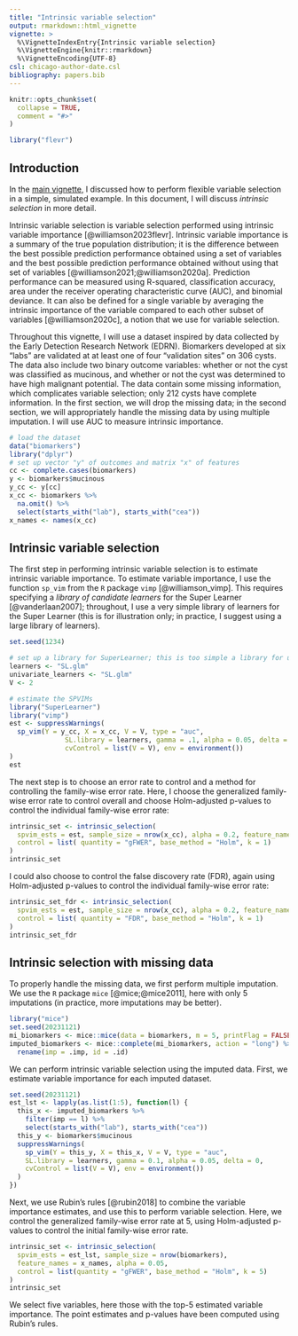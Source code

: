 ---
title: "Intrinsic variable selection"
output: rmarkdown::html_vignette
vignette: >
  %\VignetteIndexEntry{Intrinsic variable selection}
  %\VignetteEngine{knitr::rmarkdown}
  %\VignetteEncoding{UTF-8}
csl: chicago-author-date.csl
bibliography: papers.bib
---

```{r, include = FALSE}
knitr::opts_chunk$set(
  collapse = TRUE,
  comment = "#>"
)
```

```{r setup}
library("flevr")
```

## Introduction

In the [main vignette](introduction_to_flevr.html), I discussed how to perform flexible variable selection in a simple, simulated example. In this document, I will discuss _intrinsic selection_ in more detail.

Intrinsic variable selection is variable selection performed using intrinsic variable importance [@williamson2023flevr]. Intrinsic variable importance is a summary of the true population distribution; it is the difference between the best possible prediction performance obtained using a set of variables and the best possible prediction performance obtained without using that set of variables [@williamson2021;@williamson2020a]. Prediction performance can be measured using R-squared, classification accuracy, area under the receiver operating characteristic curve (AUC), and binomial deviance. It can also be defined for a single variable by averaging the intrinsic importance of the variable compared to each other subset of variables [@williamson2020c], a notion that we use for variable selection.

Throughout this vignette, I will use a dataset inspired by data collected by the Early Detection Research Network (EDRN). Biomarkers developed at six "labs" are validated at at least one of four "validation sites" on 306 cysts. The data also include two binary outcome variables: whether or not the cyst was classified as mucinous, and whether or not the cyst was determined to have high malignant potential. The data contain some missing information, which complicates variable selection; only 212 cysts have complete information. In the first section, we will drop the missing data; in the second section, we will appropriately handle the missing data by using multiple imputation. I will use AUC to measure intrinsic importance.

```{r load-biomarker-data}
# load the dataset
data("biomarkers")
library("dplyr")
# set up vector "y" of outcomes and matrix "x" of features
cc <- complete.cases(biomarkers)
y <- biomarkers$mucinous
y_cc <- y[cc]
x_cc <- biomarkers %>%
  na.omit() %>%
  select(starts_with("lab"), starts_with("cea"))
x_names <- names(x_cc)
```

## Intrinsic variable selection

The first step in performing intrinsic variable selection is to estimate intrinsic variable importance. To estimate variable importance, I use the function `sp_vim` from the `R` package `vimp` [@williamson_vimp]. This requires specifying a *library of candidate learners* for the Super Learner [@vanderlaan2007]; throughout, I use a very simple library of learners for the Super Learner (this is for illustration only; in practice, I suggest using a large library of learners).

```{r fit-spvim}
set.seed(1234)

# set up a library for SuperLearner; this is too simple a library for use in most applications
learners <- "SL.glm"
univariate_learners <- "SL.glm"
V <- 2

# estimate the SPVIMs
library("SuperLearner")
library("vimp")
est <- suppressWarnings(
  sp_vim(Y = y_cc, X = x_cc, V = V, type = "auc",
              SL.library = learners, gamma = .1, alpha = 0.05, delta = 0,
              cvControl = list(V = V), env = environment())
)
est
```

The next step is to choose an error rate to control and a method for controlling the family-wise error rate. Here, I choose the generalized family-wise error rate to control overall and choose Holm-adjusted p-values to control the individual family-wise error rate: 
```{r intrinsic-selection}
intrinsic_set <- intrinsic_selection(
  spvim_ests = est, sample_size = nrow(x_cc), alpha = 0.2, feature_names = x_names,
  control = list( quantity = "gFWER", base_method = "Holm", k = 1)
)
intrinsic_set
```
I could also choose to control the false discovery rate (FDR), again using Holm-adjusted p-values to control the individual family-wise error rate:
```{r intrinsic-selection-fdr}
intrinsic_set_fdr <- intrinsic_selection(
  spvim_ests = est, sample_size = nrow(x_cc), alpha = 0.2, feature_names = x_names,
  control = list( quantity = "FDR", base_method = "Holm", k = 1)
)
intrinsic_set_fdr
```

## Intrinsic selection with missing data

To properly handle the missing data, we first perform multiple imputation. We use the `R` package `mice` [@mice;@mice2011], here with only 5 imputations (in practice, more imputations may be better).

```{r impute}
library("mice")
set.seed(20231121)
mi_biomarkers <- mice::mice(data = biomarkers, m = 5, printFlag = FALSE)
imputed_biomarkers <- mice::complete(mi_biomarkers, action = "long") %>%
  rename(imp = .imp, id = .id)
```

We can perform intrinsic variable selection using the imputed data. First, we estimate variable importance for each imputed dataset. 

```{r est-spvim-imp}
set.seed(20231121)
est_lst <- lapply(as.list(1:5), function(l) {
  this_x <- imputed_biomarkers %>%
    filter(imp == l) %>%
    select(starts_with("lab"), starts_with("cea"))
  this_y <- biomarkers$mucinous
  suppressWarnings(
    sp_vim(Y = this_y, X = this_x, V = V, type = "auc", 
    SL.library = learners, gamma = 0.1, alpha = 0.05, delta = 0,
    cvControl = list(V = V), env = environment())
  )
})
```
Next, we use Rubin's rules [@rubin2018] to combine the variable importance estimates, and use this to perform variable selection. Here, we control the generalized family-wise error rate at 5, using Holm-adjusted p-values to control the initial family-wise error rate.
```{r intrinsic-select-mi}
intrinsic_set <- intrinsic_selection(
  spvim_ests = est_lst, sample_size = nrow(biomarkers),
  feature_names = x_names, alpha = 0.05, 
  control = list(quantity = "gFWER", base_method = "Holm", k = 5)
)
intrinsic_set
```
We select five variables, here those with the top-5 estimated variable importance. The point estimates and p-values have been computed using Rubin's rules.
